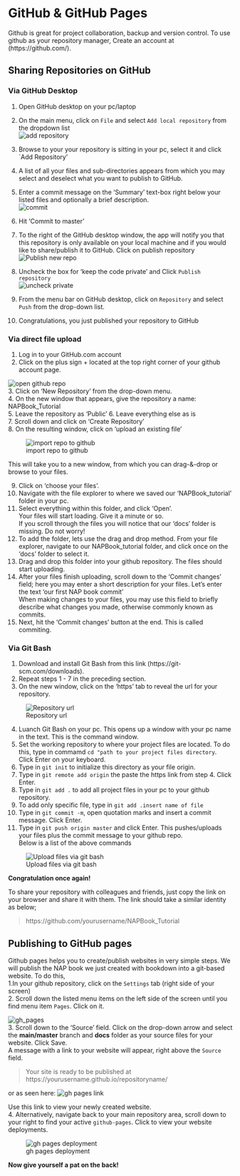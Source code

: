 # GitHub & GitHub Pages
Github is great for project collaboration, backup and version control.
To use github as your repository manager, Create an account at (https://github.com/). 

## Sharing Repositories on GitHub
### Via GitHub Desktop
1. Open GitHub desktop on your pc/laptop  
2. On the main menu, click on `File` and select `Add local repository` from the dropdown list  
![add repository](tutorial_screenshots/gh_desktop_add_repo.png)    
3. Browse to your your repository is sitting in your pc, select it and click `Add Repository'
4. A list of all your files and sub-directories appears from which you may select and deselect what you want to publish to GitHub.
5. Enter a commit message on the 'Summary' text-box right below your listed files and optionally a brief description.  
![commit](tutorial_screenshots/gh_desktop_commit.png)    
6. Hit 'Commit to master'
7. To the right of the GitHub desktop window, the app will notify you that this repository is only available on your local machine and if you would like to share/publish it to GitHub. Click on publish repository   
![Publish new repo](tutorial_screenshots/gh_desktop_publish_repo.png)    
8. Uncheck the box for ‘keep the code private’ and Click `Publish repository`  
![uncheck private](tutorial_screenshots/gh_desktop_uncheck_private.png)   

9. From the menu bar on GitHub desktop, click on `Repository` and select `Push` from the drop-down list.
10. Congratulations, you just published your repository to GitHub  

### Via direct file upload

1. Log in to your GitHub.com account 
2. Click on the plus sign + located at the top right corner of your github account page. 

![open github repo](tutorial_screenshots/gh_create_repo.png)  
3. Click on 'New Repository' from the drop-down menu.  
4. On the new window that appears, give the repository a name: NAPBook_Tutorial  
5. Leave the repository as 'Public' 
6. Leave everything else as is   
7. Scroll down and click on 'Create Repository'  
8. On the resulting window, click on 'upload an existing file' 

![import repo to github](tutorial_screenshots/gh_uploadfiles.png)

This will take you to a new window, from which you can drag-&-drop or browse to your files.   

9. Click on 'choose your files'.  
10. Navigate with the file explorer to where we saved our 'NAPBook_tutorial' folder in your pc.  
11. Select everything within this folder, and click 'Open'.  
Your files will start loading. Give it a minute or so.  
If you scroll through the files you will notice that our 'docs' folder is missing. Do not worry!  
12. To add the folder, lets use the drag and drop method. From your file explorer, navigate to our NAPBook_tutorial folder, and click once on the 'docs' folder to select it.  
13. Drag and drop this folder into your github repository. The files should start uploading.       
14. After your files finish uploading, scroll down to the 'Commit changes' field; here you may enter a short description for your files. Let's enter the text 'our first NAP book commit'  
When making changes to your files, you may use this field to briefly describe what changes you made, otherwise commonly known as commits.  
6. Next, hit the 'Commit changes' button at the end. This is called commiting.  

### Via Git Bash  

1. Download and install Git Bash from this link (https://git-scm.com/downloads).  
2. Repeat steps 1 - 7 in the preceding section.  
3. On the new window, click on the 'https' tab to reveal the url for your repository.   

![Repository url](tutorial_screenshots/gh_repolink.png)

4. Luanch Git Bash on your pc. This opens up a window with your pc name in the text. This is the command window.  
5. Set the working repository to where your project files are located. To do this, type in commamd `cd "path to your project files directory`. Click Enter on your keyboard.  
6. Type in `git init` to initialize this directory as your file origin.  
7. Type in `git remote add origin` the paste the https link from step 4. Click Enter.  
8. Type in `git add .` to add all project files in your pc to your github repository.  
9. To add only specific file, type in `git add .insert name of file`  
10. Type in `git commit -m`, open quotation marks and insert a commit message. Click Enter.  
10. Type in `git push origin master` and click Enter. This pushes/uploads your files plus the commit message to your github repo.   
Below is a list of the above commands  

![Upload files via git bash](tutorial_screenshots/gh_bash_upload.png)    



__Congratulation once again!__   

To share your repository with colleagues and friends, just copy the link on your browser and share it with them. The link should take a similar identity as below;  

> https://github.com/yourusername/NAPBook_Tutorial

## Publishing to GitHub pages
Github pages helps you to create/publish websites in very simple steps.
We will publish the NAP book we just created with bookdown into a git-based website.
To do this,  
1.In your github repository, click on the `Settings` tab (right side of your screen)  
2. Scroll down the listed menu items on the left side of the screen until you find menu item `Pages`. Click on it.  

![gh_pages](tutorial_screenshots/gh_pages_setup.png)  
3. Scroll down to the 'Source' field. Click on the drop-down arrow and select the __main/master__ branch and __docs__ folder as your source files for your website. Click Save.   
A message with a link to your website will appear, right above the `Source` field.

> Your site is ready to be published at https://yourusername.github.io/repositoryname/

or as seen here: 
![gh pages link](tutorial_screenshots/gh_pageslink.png)  

Use this link to view your newly created website.   
4. Alternatively, navigate back to your main repository area, scroll down to your right to find your active `github-pages`. Click to view your website deployments.  

![gh pages deployment](tutorial_screenshots/gh_pages_deploy.png)   



__Now give yourself a pat on the back!__



